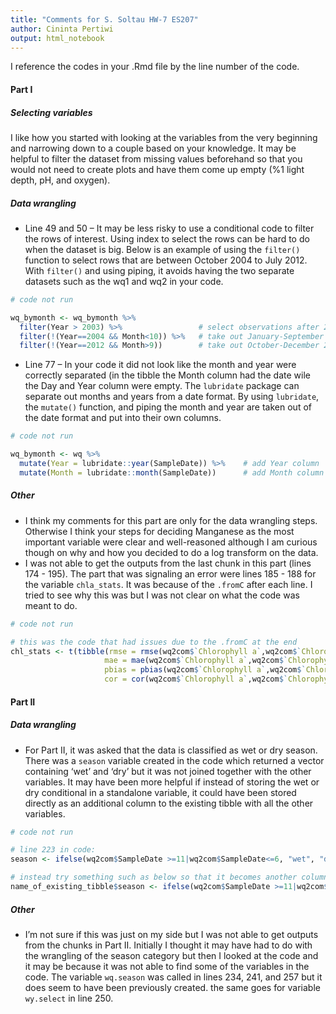 ```yaml
---
title: "Comments for S. Soltau HW-7 ES207"
author: Cininta Pertiwi
output: html_notebook
---
```


I reference the codes in your .Rmd file by the line number of the code.

#### **Part I**

##### *Selecting variables*

I like how you started with looking at the variables from the very beginning and narrowing down to a couple based on your knowledge. It may be helpful to filter the dataset from missing values beforehand so that you would not need to create plots and have them come up empty (%1 light depth, pH, and oxygen).

##### *Data wrangling*

* Line 49 and 50 -- It may be less risky to use a conditional code to filter the rows of interest. Using index to select the rows can be hard to do when the dataset is big. Below is an example of using the `filter()` function to select rows that are between October 2004 to July 2012. With `filter()` and using piping, it avoids having the two separate datasets such as the wq1 and wq2 in your code.

```r
# code not run

wq_bymonth <- wq_bymonth %>%
  filter(Year > 2003) %>%                 # select observations after 2003
  filter(!(Year==2004 && Month<10)) %>%   # take out January-September 2004
  filter(!(Year==2012 && Month>9))        # take out October-December 2012
```

* Line 77 -- In your code it did not look like the month and year were correctly separated (in the tibble the Month column had the date wile the Day and Year column were empty. The `lubridate` package can separate out months and years from a date format. By using `lubridate`, the `mutate()` function, and piping the month and year are taken out of the date format and put into their own columns.

```r
# code not run

wq_bymonth <- wq %>%
  mutate(Year = lubridate::year(SampleDate)) %>%    # add Year column
  mutate(Month = lubridate::month(SampleDate))      # add Month column
```

##### *Other*

* I think my comments for this part are only for the data wrangling steps. Otherwise I think your steps for deciding Manganese as the most important variable were clear and well-reasoned although I am curious though on why and how you decided to do a log transform on the data.
* I was not able to get the outputs from the last chunk in this part (lines 174 - 195). The part that was signaling an error were lines 185 - 188 for the variable `chla_stats`. It was because of the `.fromC` after each line. I tried to see why this was but I was not clear on what the code was meant to do.

```r
# code not run

# this was the code that had issues due to the .fromC at the end
chl_stats <- t(tibble(rmse = rmse(wq2com$`Chlorophyll a`,wq2com$`Chlorophyll a`.fromC), 
                     mae = mae(wq2com$`Chlorophyll a`,wq2com$`Chlorophyll a`.fromC), 
                     pbias = pbias(wq2com$`Chlorophyll a`,wq2com$`Chlorophyll a`.fromC), 
                     cor = cor(wq2com$`Chlorophyll a`,wq2com$`Chlorophyll a`.fromC)))
```


#### **Part II**

##### *Data wrangling*

* For Part II, it was asked that the data is classified as wet or dry season. There was a `season` variable created in the code which returned a vector containing 'wet' and 'dry' but it was not joined together with the other variables. It may have been more helpful if instead of storing the wet or dry conditional in a standalone variable, it could have been stored directly as an additional column to the existing tibble with all the other variables.

```r
# code not run

# line 223 in code:
season <- ifelse(wq2com$SampleDate >=11|wq2com$SampleDate<=6, "wet", "dry")

# instead try something such as below so that it becomes another column joined with the other variables
name_of_existing_tibble$season <- ifelse(wq2com$SampleDate >=11|wq2com$SampleDate<=6, "wet", "dry")
```

##### **Other**

* I'm not sure if this was just on my side but I was not able to get outputs from the chunks in Part II. Initially I thought it may have had to do with the wrangling of the season category but then I looked at the code and it may be because it was not able to find some of the variables in the code. The variable `wq.season` was called in lines 234, 241, and 257 but it does seem to have been previously created. the same goes for variable `wy.select` in line 250.